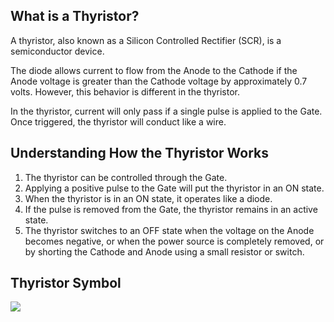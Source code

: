 
## What is a Thyristor?

A thyristor, also known as a Silicon Controlled Rectifier (SCR), is a semiconductor device.

The diode allows current to flow from the Anode to the Cathode if the Anode voltage is greater than the Cathode voltage by approximately 0.7 volts. However, this behavior is different in the thyristor.

In the thyristor, current will only pass if a single pulse is applied to the Gate. Once triggered, the thyristor will conduct like a wire.

## Understanding How the Thyristor Works

1. The thyristor can be controlled through the Gate.
2. Applying a positive pulse to the Gate will put the thyristor in an ON state.
3. When the thyristor is in an ON state, it operates like a diode.
4. If the pulse is removed from the Gate, the thyristor remains in an active state.
5. The thyristor switches to an OFF state when the voltage on the Anode becomes negative, or when the power source is completely removed, or by shorting the Cathode and Anode using a small resistor or switch.

## Thyristor Symbol

<Image src="/thyristor-symbol.gif" caption="Thyristor Symbol" />
